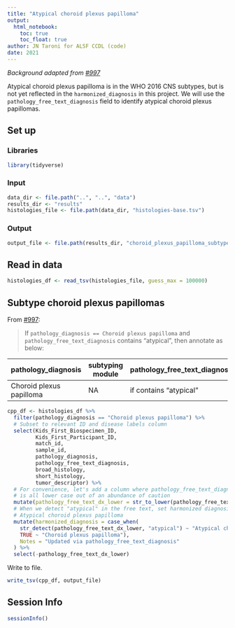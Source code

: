 ```yaml
---
title: "Atypical choroid plexus papilloma"
output: 
  html_notebook:
    toc: true
    toc_float: true
author: JN Taroni for ALSF CCDL (code)
date: 2021
---
```


_Background adapted from [#997](https://github.com/AlexsLemonade/OpenPBTA-analysis/issues/997)_

Atypical choroid plexus papilloma is in the WHO 2016 CNS subtypes, but is not yet reflected in the `harmonized_diagnosis` in this project. 
We will use the `pathology_free_text_diagnosis` field to identify atypical choroid plexus papillomas.

## Set up

### Libraries

```r
library(tidyverse)
```

### Input

```r
data_dir <- file.path("..", "..", "data")
results_dir <- "results"
histologies_file <- file.path(data_dir, "histologies-base.tsv")
```

### Output

```r
output_file <- file.path(results_dir, "choroid_plexus_papilloma_subtypes.tsv")
```

## Read in data

```r
histologies_df <- read_tsv(histologies_file, guess_max = 100000)
```

## Subtype choroid plexus papillomas

From [#997](https://github.com/AlexsLemonade/OpenPBTA-analysis/issues/997):

> If `pathology_diagnosis == Choroid plexus papilloma` and `pathology_free_text_diagnosis` contains "atypical", then annotate as below:

pathology_diagnosis | subtyping module | pathology_free_text_diagnosis | broad_histology | short_histology | harmonized_diagnosis
-- | -- | -- | -- | -- | --
Choroid plexus papilloma | NA | if contains "atypical" | Choroid plexus tumor | Choroid plexus tumor | Atypical choroid plexus papilloma

```r
cpp_df <- histologies_df %>%
  filter(pathology_diagnosis == "Choroid plexus papilloma") %>%
  # Subset to relevant ID and disease labels column
  select(Kids_First_Biospecimen_ID,
         Kids_First_Participant_ID,
         match_id,
         sample_id,
         pathology_diagnosis,
         pathology_free_text_diagnosis,
         broad_histology,
         short_histology,
         tumor_descriptor) %>%
  # For convenience, let's add a column where pathology_free_text_diagnosis
  # is all lower case out of an abundance of caution
  mutate(pathology_free_text_dx_lower = str_to_lower(pathology_free_text_diagnosis)) %>%
  # When we detect "atypical" in the free text, set harmonized diagnosis to 
  # Atypical choroid plexus papilloma
  mutate(harmonized_diagnosis = case_when(
    str_detect(pathology_free_text_dx_lower, "atypical") ~ "Atypical choroid plexus papilloma",
    TRUE ~ "Choroid plexus papilloma"),
    Notes = "Updated via pathology_free_text_diagnosis"
  ) %>%
  select(-pathology_free_text_dx_lower)
```

Write to file.

```r
write_tsv(cpp_df, output_file)
```

## Session Info

```r
sessionInfo()
```

